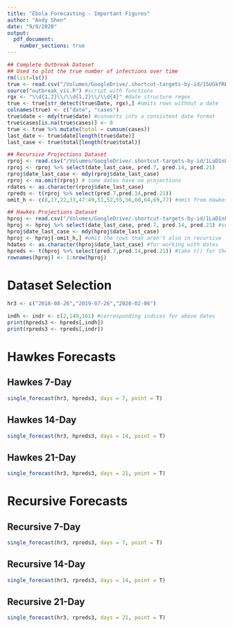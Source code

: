 ```yaml
---
title: "Ebola Forecasting - Important Figures"
author: "Andy Shen"
date: "9/9/2020"
output: 
  pdf_document:
    number_sections: true
---
```


```r
## Complete Outbreak Dataset 
## Used to plot the true number of infections over time
rm(list=ls())
true <- read.csv("/Volumes/GoogleDrive/.shortcut-targets-by-id/15UGkfREtfqH3LdfHmCsSpFJ5SrTnSeyt/ebola/2020-05-04_ebola/2020-05-04_data.csv")
source("outbreak_vis.R") #script with functions
rgx <- "\\d{1,2}\\/\\d{1,2}\\/\\d{4}" #date structure regex
true <- true[str_detect(true$Date, rgx),] #omits rows without a date
colnames(true) <- c("date", "cases")
true$date <- mdy(true$date) #converts into a consistent date format
true$cases[is.na(true$cases)] <- 0
true <- true %>% mutate(total = cumsum(cases))
last_date <- true$date[length(true$date)]
last_case <- true$total[length(true$total)]
```

```r
## Recursive Projections Dataset
rproj <- read.csv("/Volumes/GoogleDrive/.shortcut-targets-by-id/1LaD1nL_OAOposW2fr2XDcs6BLHVBC-jA/2019 Ebola/Post-Outbreak Analysis/recursive_post_proj.csv") #forecasted values
rproj <- rproj %>% select(date_last_case, pred.7, pred.14, pred.21) 
rproj$date_last_case <- mdy(rproj$date_last_case)
rproj <- na.omit(rproj) # some dates have no projections
rdates <- as.character(rproj$date_last_case)
rpreds <- t(rproj %>% select(pred.7,pred.14,pred.21))
omit_h <- c(8,17,22,33,47:49,51,52,55,56,60,64,69,77) #omit from Hawkes because Recursive has no data for these dates
```

```r
## Hawkes Projections Dataset
hproj <- read.csv("/Volumes/GoogleDrive/.shortcut-targets-by-id/1LaD1nL_OAOposW2fr2XDcs6BLHVBC-jA/2019 Ebola/Post-Outbreak Analysis/hawkes_post_proj.csv") #forecasted values
hproj <- hproj %>% select(date_last_case, pred.7, pred.14, pred.21) #selecting only the cols with forecasts
hproj$date_last_case <- mdy(hproj$date_last_case)
hproj <- hproj[-omit_h,] #omit the rows that aren't also in recursive
hdates <- as.character(hproj$date_last_case) #for working with dates
hpreds <- t(hproj %>% select(pred.7,pred.14,pred.21)) #take t() for the function
rownames(hproj) <- 1:nrow(hproj)
```


# Dataset Selection

```r
hr3 <- c("2018-08-26","2019-07-26","2020-02-06")
```

```r
indh <- indr <- c(2,149,161) #corresponding indices for above dates
print(hpreds3 <- hpreds[,indh])
print(rpreds3 <- rpreds[,indr])
```

\pagebreak

# Hawkes Forecasts

## Hawkes 7-Day

```r
single_forecast(hr3, hpreds3, days = 7, point = T)
```

\pagebreak

## Hawkes 14-Day

```r
single_forecast(hr3, hpreds3, days = 14, point = T)
```

\pagebreak

## Hawkes 21-Day

```r
single_forecast(hr3, hpreds3, days = 21, point = T)
```


\pagebreak

# Recursive Forecasts

## Recursive 7-Day

```r
single_forecast(hr3, rpreds3, days = 7, point = T)
```

\pagebreak

## Recursive 14-Day

```r
single_forecast(hr3, rpreds3, days = 14, point = T)
```

\pagebreak

## Recursive 21-Day

```r
single_forecast(hr3, rpreds3, days = 21, point = T)
```

